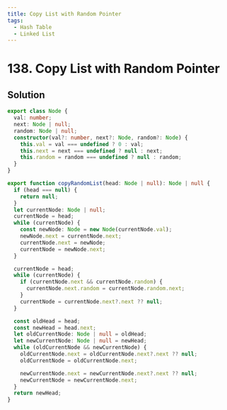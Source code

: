 ```yaml
---
title: Copy List with Random Pointer
tags:
  - Hash Table
  - Linked List
---
```


# 138. Copy List with Random Pointer

<Badges>
  <LevelBadge level="medium" />
  <TopicBadge name="Hash Table" slug="hash-table" />
  <TopicBadge name="Linked List" slug="linked-list" />
</Badges>

## Solution

```typescript filename="solution.ts" copy
export class Node {
  val: number;
  next: Node | null;
  random: Node | null;
  constructor(val?: number, next?: Node, random?: Node) {
    this.val = val === undefined ? 0 : val;
    this.next = next === undefined ? null : next;
    this.random = random === undefined ? null : random;
  }
}

export function copyRandomList(head: Node | null): Node | null {
  if (head === null) {
    return null;
  }
  let currentNode: Node | null;
  currentNode = head;
  while (currentNode) {
    const newNode: Node = new Node(currentNode.val);
    newNode.next = currentNode.next;
    currentNode.next = newNode;
    currentNode = newNode.next;
  }

  currentNode = head;
  while (currentNode) {
    if (currentNode.next && currentNode.random) {
      currentNode.next.random = currentNode.random.next;
    }
    currentNode = currentNode.next?.next ?? null;
  }

  const oldHead = head;
  const newHead = head.next;
  let oldCurrentNode: Node | null = oldHead;
  let newCurrentNode: Node | null = newHead;
  while (oldCurrentNode && newCurrentNode) {
    oldCurrentNode.next = oldCurrentNode.next?.next ?? null;
    oldCurrentNode = oldCurrentNode.next;

    newCurrentNode.next = newCurrentNode.next?.next ?? null;
    newCurrentNode = newCurrentNode.next;
  }
  return newHead;
}
```

<ProblemLink
  codingSite="leetcode"
  href="https://leetcode.com/problems/copy-list-with-random-pointer"
  title="Copy List with Random Pointer"
/>
